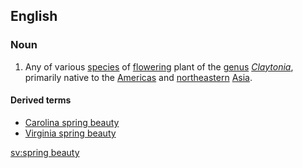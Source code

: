 ==English==
===Noun===
{{wikipedia}}
{{en-noun|head=[[spring]] [[beauty]]|pl=spring beauties}}

#Any of various [[species]] of [[flowering]] plant of the [[genus]] ''[[Claytonia]]'', primarily native to the [[Americas]] and [[northeastern]] [[Asia]].

====Derived terms====
*[[Carolina spring beauty]]
*[[Virginia spring beauty]]

[[sv:spring beauty]]